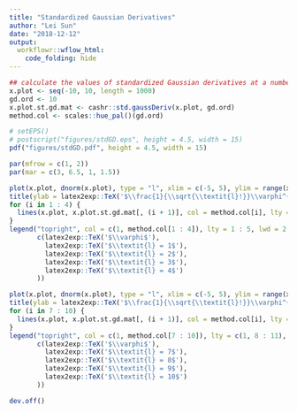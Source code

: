 ```yaml
---
title: "Standardized Gaussian Derivatives"
author: "Lei Sun"
date: "2018-12-12"
output:
  workflowr::wflow_html:
    code_folding: hide
---
```


```r
## calculate the values of standardized Gaussian derivatives at a number of plotting positions
x.plot <- seq(-10, 10, length = 1000)
gd.ord <- 10
x.plot.st.gd.mat <- cashr::std.gaussDeriv(x.plot, gd.ord)
method.col <- scales::hue_pal()(gd.ord)
```

```r
# setEPS()
# postscript("figures/stdGD.eps", height = 4.5, width = 15)
pdf("figures/stdGD.pdf", height = 4.5, width = 15)

par(mfrow = c(1, 2))
par(mar = c(3, 6.5, 1, 1.5))

plot(x.plot, dnorm(x.plot), type = "l", xlim = c(-5, 5), ylim = range(x.plot.st.gd.mat), xlab = "", ylab = '', main = '', bty = 'n', lwd = 2)
title(ylab = latex2exp::TeX('$\\frac{1}{\\sqrt{\\textit{l}!}}\\varphi^{(\\textit{l})}(\\cdot)$'), line = 2.5, cex.lab = 1.5)
for (i in 1 : 4) {
  lines(x.plot, x.plot.st.gd.mat[, (i + 1)], col = method.col[i], lty = i + 1, lwd = 2)
}
legend("topright", col = c(1, method.col[1 : 4]), lty = 1 : 5, lwd = 2, bty = "n", cex = 1.5,
       c(latex2exp::TeX('$\\varphi$'), 
         latex2exp::TeX('$\\textit{l} = 1$'), 
         latex2exp::TeX('$\\textit{l} = 2$'), 
         latex2exp::TeX('$\\textit{l} = 3$'), 
         latex2exp::TeX('$\\textit{l} = 4$')
       ))

plot(x.plot, dnorm(x.plot), type = "l", xlim = c(-5, 5), ylim = range(x.plot.st.gd.mat), xlab = "", ylab = '', main = '', bty = 'n', lwd = 2)
title(ylab = latex2exp::TeX('$\\frac{1}{\\sqrt{\\textit{l}!}}\\varphi^{(\\textit{l})}(\\cdot)$'), line = 2.5, cex.lab = 1.5)
for (i in 7 : 10) {
  lines(x.plot, x.plot.st.gd.mat[, (i + 1)], col = method.col[i], lty = i + 1, lwd = 2)
}
legend("topright", col = c(1, method.col[7 : 10]), lty = c(1, 8 : 11), lwd = 2, bty = "n", cex = 1.5,
       c(latex2exp::TeX('$\\varphi$'), 
         latex2exp::TeX('$\\textit{l} = 7$'), 
         latex2exp::TeX('$\\textit{l} = 8$'), 
         latex2exp::TeX('$\\textit{l} = 9$'), 
         latex2exp::TeX('$\\textit{l} = 10$')
       ))

dev.off()
```
